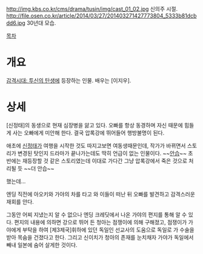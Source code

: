 http://img.kbs.co.kr/cms/drama/tusin/img/cast_01_02.jpg
신의주 시절.
http://file.osen.co.kr/article/2014/03/27/201403271427773804_5333b81dcbdd6.jpg
30년대 모습.


[[목차]]
= 개요 =
[[감격시대: 투신의 탄생]]에 등장하는 인물. 배우는 [이지우].

= 상세 =
[신정태]의 동생으로 현재 심장병을 앓고 있다. 오빠를 항상 동경하며 자신 때문에 힘들게 사는 오빠에게 미안해 한다. 결국 압록강에 뛰어들어 행방불명이 된다.

애초에 [[신정태]]가 여행을 시작한 것도 따지고보면 여동생때문인데, 작가가 바뀌면서 스토리가 변경된 탓인지 드라마가 끝나가는데도 딱히 언급이 없는 인물이다. ~~[[안습]]~~ 초반에는 재등장할 것 같은 스토리였는데 이대로 가다간 그냥 압록강에서 죽은 것으로 처리될 듯 ~~더 안습~~


했는데...


엔딩 직전에 아오키와 가야의 차를 타고 와 이들이 떠난 뒤 오빠를 발견하고 감격스러운 재회를 안다.

그동안 어찌 지냈는지 알 수 없으나 엔딩 크레딧에서 나온 가야의 편지를 통해 알 수 있다. 편지의 내용에 의하면 강으로 뛰어 든 청아는 점쟁이에 의해 구해졌고, 점쟁이가 가야에게 부탁을 하여 [제3제국]휘하에 있던 독일인 선교사의 도움으로 독일로 가 수술을 받아 목숨을 건졌다고 한다. 그리고 신이치가 청아의 존재를 눈치채자 가야가 독일에서 빼내 일본에 숨어 살게한 것이다.

